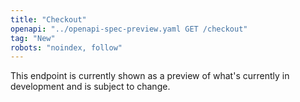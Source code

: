 ```yaml
---
title: "Checkout"
openapi: "../openapi-spec-preview.yaml GET /checkout"
tag: "New"
robots: "noindex, follow"
---
```


<Warning>
    This endpoint is currently shown as a preview of what's currently in development and is subject to change.
</Warning>
